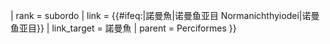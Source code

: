{{Don't edit this line {{{machine code|}}}
| scientific_name = {{#ifeq:{{PAGENAMEBASE}}|諾曼魚||Normanichthyiodei}}
| rank = subordo
| link = {{#ifeq:{{PAGENAMEBASE}}|諾曼魚|诺曼鱼亚目 Normanichthyiodei|诺曼鱼亚目}}
| link_target = 諾曼魚
| parent = Perciformes
}}